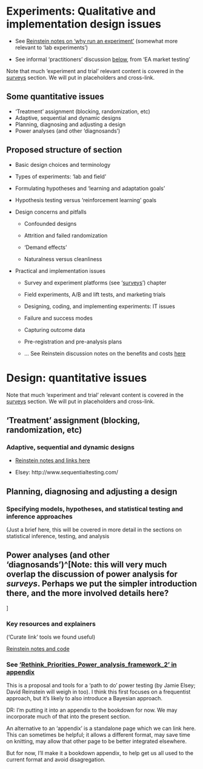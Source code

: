 # Experiments: Qualitative and implementation design issues {#expt-qual-imp}

- See [Reinstein notes on 'why run an experiment'](https://daaronr.github.io/metrics_discussion/why-experiment-design.html#why-run-an-experiment-or-study) (somewhat more relevant to 'lab experiments')

- See informal 'practitioners' discussion [below](#eamt-qual), from 'EA market testing'

::: {.alert .alert-secondary}
 

Note that much 'experiment and trial' relevant content is covered in the [surveys](#surveys) section. We will put in placeholders and cross-link.

:::

::: {.callout-note collapse="true"}
## Some quantitative issues

- 'Treatment' assignment (blocking, randomization, etc)
- Adaptive, sequential and dynamic designs
- Planning, diagnosing and adjusting a design
- Power analyses (and other 'diagnosands')

:::


## Proposed structure of section

- Basic design choices and terminology

- Types of experiments: 'lab and field'

- Formulating hypotheses and 'learning and adaptation goals'

- Hypothesis testing versus 'reinforcement learning' goals

- Design concerns and pitfalls

  - Confounded designs

  - Attrition and failed randomization

  - 'Demand effects'

  - Naturalness versus cleanliness

- Practical and implementation issues

    - Survey and experiment platforms (see '[surveys](#surveys)') chapter

    - Field experiments, A/B and lift tests, and marketing trials

    - Designing, coding, and implementing experiments: IT issues

    - Failure and success modes

    - Capturing outcome data

    - Pre-registration and pre-analysis plans

    - ... See Reinstein discussion notes on the benefits and costs [here](https://daaronr.github.io/metrics_discussion/quant-design-power.html#the-benefits-and-costs-of-pre-registration-a-typical-discussion)

# Design: quantitative issues {#expt-quant}

::: {.alert .alert-secondary}
 

Note that much 'experiment and trial' relevant content is covered in the [surveys](#surveys) section. We will put in placeholders and cross-link.

 
:::

## 'Treatment' assignment (blocking, randomization, etc)


### Adaptive, sequential and dynamic designs

- [Reinstein notes and links here](https://daaronr.github.io/metrics_discussion/quant-design-power.html#quant_design_power)

- Elsey: http://www.sequentialtesting.com/


## Planning, diagnosing and adjusting a design

### Specifying models, hypotheses, and statistical testing and inference approaches

(Just a brief here, this will be covered in more detail in the sections on statistical inference, testing, and analysis

## Power analyses (and other 'diagnosands')^[Note: this will very much overlap the discussion of power analysis for *surveys*. Perhaps we put the simpler introduction there, and the more involved details here?
]


### Key resources and explainers

('Curate link' tools we found useful)

[Reinstein notes and code](https://daaronr.github.io/metrics_discussion/power.html)



### See ['Rethink_Priorities_Power_analysis_framework_2' in  appendix](#power-workflow)

This is a proposal and tools for a 'path to do' power testing (by Jamie Elsey; David Reinstein will weigh in too). I think this first focuses on a frequentist approach, but it's likely to also introduce a Bayesian approach.

::: {.alert .alert-secondary}
 

DR: I'm putting it into an appendix to the bookdown for now. We may incorporate much of that into the present section.

An alternative to an 'appendix' is a standalone page which we can link here. This can sometimes be helpful; it allows a different format, may save time on knitting, may allow that other page to be better integrated elsewhere.

But for now, I'll make it a bookdown appendix, to help get us all used to the current format and avoid disagregation.

 
:::


